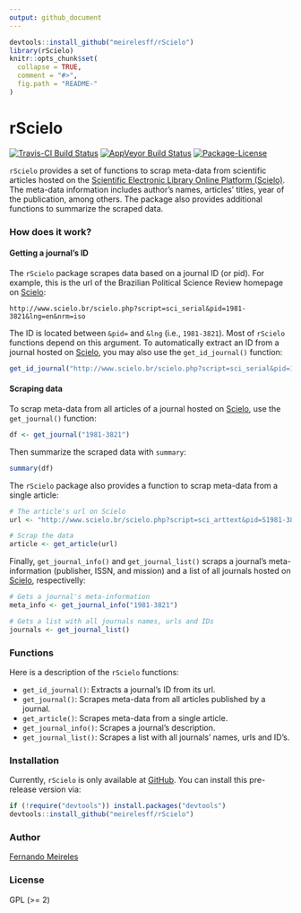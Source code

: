 ```yaml
---
output: github_document
---
```


```r
devtools::install_github("meirelesff/rScielo")
library(rScielo)
knitr::opts_chunk$set(
  collapse = TRUE,
  comment = "#>",
  fig.path = "README-"
)
```

rScielo
=====

[![Travis-CI Build Status](https://travis-ci.org/meirelesff/rScielo.svg?branch=master)](https://travis-ci.org/meirelesff/rScielo) [![AppVeyor Build Status](https://ci.appveyor.com/api/projects/status/github/meirelesff/rScielo?branch=master&svg=true)](https://ci.appveyor.com/project/meirelesff/rScielo) [![Package-License](https://img.shields.io/badge/license-GPL%20%28%3E=%202%29-brightgreen.svg?style=flat)](http://www.gnu.org/licenses/gpl-2.0.html)

`rScielo` provides a set of functions to scrap meta-data from scientific articles hosted on the [Scientific Electronic Library Online Platform (Scielo)](http://www.scielo.br/). The meta-data information includes author's names, articles' titles, year of the publication, among others. The package also provides additional functions to summarize the scraped data.


### How does it work?

#### Getting a journal's ID

The `rScielo` package scrapes data based on a journal ID (or pid). For example, this is the url of the Brazilian Political Science Review homepage on [Scielo](http://www.scielo.br/):

```
http://www.scielo.br/scielo.php?script=sci_serial&pid=1981-3821&lng=en&nrm=iso
```

The ID is located between `&pid=` and `&lng` (i.e., `1981-3821`). Most of `rScielo` functions depend on this argument. To automatically extract an ID from a journal hosted on [Scielo](http://www.scielo.br/), you may also use the `get_id_journal()` function:

```r
get_id_journal("http://www.scielo.br/scielo.php?script=sci_serial&pid=1981-3821&lng=en&nrm=iso")

```


#### Scraping data

To scrap meta-data from all articles of a journal hosted on [Scielo](http://www.scielo.br/), use the `get_journal()` function:

```r
df <- get_journal("1981-3821")

```

Then summarize the scraped data with `summary`:


```r
summary(df)

```


The `rScielo` package also provides a function to scrap meta-data from a single article:


```r
# The article's url on Scielo
url <- "http://www.scielo.br/scielo.php?script=sci_arttext&pid=S1981-38212016000200201&lng=en&nrm=iso&tlng=en"

# Scrap the data
article <- get_article(url)

```

Finally, `get_journal_info()` and `get_journal_list()` scraps a journal's meta-information (publisher, ISSN, and mission) and a list of all journals hosted on [Scielo](http://www.scielo.br/), respectivelly:

```r
# Gets a journal's meta-information
meta_info <- get_journal_info("1981-3821")

# Gets a list with all journals names, urls and IDs
journals <- get_journal_list()

```


### Functions

Here is a description of the `rScielo` functions:

* `get_id_journal()`: Extracts a journal's ID from its url.
* `get_journal()`: Scrapes meta-data from all articles published by a journal.
* `get_article()`: Scrapes meta-data from a single article.
* `get_journal_info()`: Scrapes a journal's description.
* `get_journal_list()`: Scrapes a list with all journals' names, urls and ID's.


### Installation

Currently, `rScielo` is only available at [GitHub](https://github.com/). You can install this pre-release version via:

```r
if (!require("devtools")) install.packages("devtools")
devtools::install_github("meirelesff/rScielo")
```


### Author

[Fernando Meireles](http://www.fmeireles.com)

### License

GPL (>= 2)
